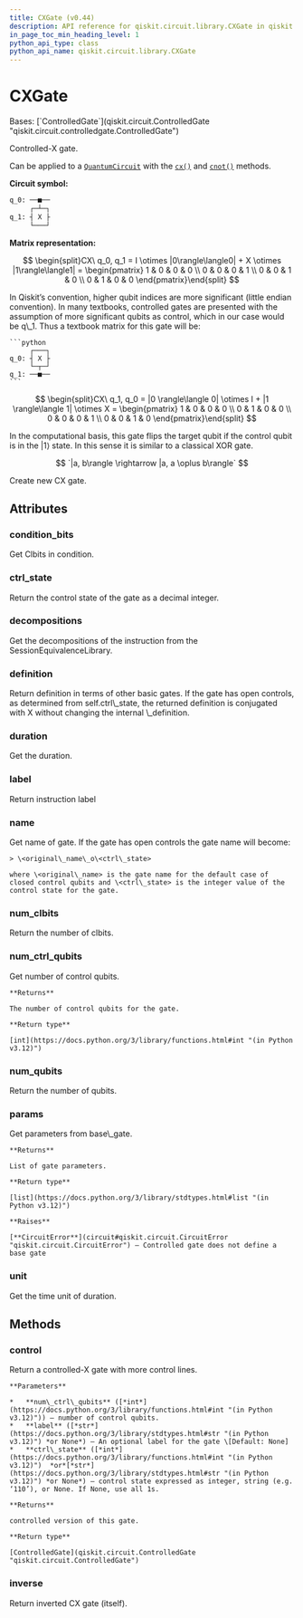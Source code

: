 ```yaml
---
title: CXGate (v0.44)
description: API reference for qiskit.circuit.library.CXGate in qiskit v0.44
in_page_toc_min_heading_level: 1
python_api_type: class
python_api_name: qiskit.circuit.library.CXGate
---
```


# CXGate

<Class id="qiskit.circuit.library.CXGate" isDedicatedPage={true} github="https://github.com/qiskit/qiskit/tree/stable/0.25/qiskit/circuit/library/standard_gates/x.py" signature="qiskit.circuit.library.CXGate(label=None, ctrl_state=None)" modifiers="class">
  Bases: [`ControlledGate`](qiskit.circuit.ControlledGate "qiskit.circuit.controlledgate.ControlledGate")

  Controlled-X gate.

  Can be applied to a [`QuantumCircuit`](qiskit.circuit.QuantumCircuit "qiskit.circuit.QuantumCircuit") with the [`cx()`](qiskit.circuit.QuantumCircuit#cx "qiskit.circuit.QuantumCircuit.cx") and [`cnot()`](qiskit.circuit.QuantumCircuit#cnot "qiskit.circuit.QuantumCircuit.cnot") methods.

  **Circuit symbol:**

  ```python
  q_0: ──■──
       ┌─┴─┐
  q_1: ┤ X ├
       └───┘
  ```

  **Matrix representation:**

$$
\begin{split}CX\ q_0, q_1 =
I \otimes |0\rangle\langle0| + X \otimes |1\rangle\langle1| =
\begin{pmatrix}
1 & 0 & 0 & 0 \\
0 & 0 & 0 & 1 \\
0 & 0 & 1 & 0 \\
0 & 1 & 0 & 0
\end{pmatrix}\end{split}
$$

  <Admonition title="Note" type="note">
    In Qiskit’s convention, higher qubit indices are more significant (little endian convention). In many textbooks, controlled gates are presented with the assumption of more significant qubits as control, which in our case would be q\_1. Thus a textbook matrix for this gate will be:

    ```python
         ┌───┐
    q_0: ┤ X ├
         └─┬─┘
    q_1: ──■──
    ```

$$
\begin{split}CX\ q_1, q_0 =
|0 \rangle\langle 0| \otimes I + |1 \rangle\langle 1| \otimes X =
\begin{pmatrix}
1 & 0 & 0 & 0 \\
0 & 1 & 0 & 0 \\
0 & 0 & 0 & 1 \\
0 & 0 & 1 & 0
\end{pmatrix}\end{split}
$$
  </Admonition>

  In the computational basis, this gate flips the target qubit if the control qubit is in the $|1\rangle$ state. In this sense it is similar to a classical XOR gate.

$$
`|a, b\rangle \rightarrow |a, a \oplus b\rangle`
$$

  Create new CX gate.

  ## Attributes

  ### condition\_bits

  <Attribute id="qiskit.circuit.library.CXGate.condition_bits">
    Get Clbits in condition.
  </Attribute>

  ### ctrl\_state

  <Attribute id="qiskit.circuit.library.CXGate.ctrl_state">
    Return the control state of the gate as a decimal integer.
  </Attribute>

  ### decompositions

  <Attribute id="qiskit.circuit.library.CXGate.decompositions">
    Get the decompositions of the instruction from the SessionEquivalenceLibrary.
  </Attribute>

  ### definition

  <Attribute id="qiskit.circuit.library.CXGate.definition">
    Return definition in terms of other basic gates. If the gate has open controls, as determined from self.ctrl\_state, the returned definition is conjugated with X without changing the internal \_definition.
  </Attribute>

  ### duration

  <Attribute id="qiskit.circuit.library.CXGate.duration">
    Get the duration.
  </Attribute>

  ### label

  <Attribute id="qiskit.circuit.library.CXGate.label">
    Return instruction label
  </Attribute>

  ### name

  <Attribute id="qiskit.circuit.library.CXGate.name">
    Get name of gate. If the gate has open controls the gate name will become:

    > \<original\_name\_o\<ctrl\_state>

    where \<original\_name> is the gate name for the default case of closed control qubits and \<ctrl\_state> is the integer value of the control state for the gate.
  </Attribute>

  ### num\_clbits

  <Attribute id="qiskit.circuit.library.CXGate.num_clbits">
    Return the number of clbits.
  </Attribute>

  ### num\_ctrl\_qubits

  <Attribute id="qiskit.circuit.library.CXGate.num_ctrl_qubits">
    Get number of control qubits.

    **Returns**

    The number of control qubits for the gate.

    **Return type**

    [int](https://docs.python.org/3/library/functions.html#int "(in Python v3.12)")
  </Attribute>

  ### num\_qubits

  <Attribute id="qiskit.circuit.library.CXGate.num_qubits">
    Return the number of qubits.
  </Attribute>

  ### params

  <Attribute id="qiskit.circuit.library.CXGate.params">
    Get parameters from base\_gate.

    **Returns**

    List of gate parameters.

    **Return type**

    [list](https://docs.python.org/3/library/stdtypes.html#list "(in Python v3.12)")

    **Raises**

    [**CircuitError**](circuit#qiskit.circuit.CircuitError "qiskit.circuit.CircuitError") – Controlled gate does not define a base gate
  </Attribute>

  ### unit

  <Attribute id="qiskit.circuit.library.CXGate.unit">
    Get the time unit of duration.
  </Attribute>

  ## Methods

  ### control

  <Function id="qiskit.circuit.library.CXGate.control" signature="control(num_ctrl_qubits=1, label=None, ctrl_state=None)">
    Return a controlled-X gate with more control lines.

    **Parameters**

    *   **num\_ctrl\_qubits** ([*int*](https://docs.python.org/3/library/functions.html#int "(in Python v3.12)")) – number of control qubits.
    *   **label** ([*str*](https://docs.python.org/3/library/stdtypes.html#str "(in Python v3.12)") *or None*) – An optional label for the gate \[Default: None]
    *   **ctrl\_state** ([*int*](https://docs.python.org/3/library/functions.html#int "(in Python v3.12)")  *or*[*str*](https://docs.python.org/3/library/stdtypes.html#str "(in Python v3.12)") *or None*) – control state expressed as integer, string (e.g. ‘110’), or None. If None, use all 1s.

    **Returns**

    controlled version of this gate.

    **Return type**

    [ControlledGate](qiskit.circuit.ControlledGate "qiskit.circuit.ControlledGate")
  </Function>

  ### inverse

  <Function id="qiskit.circuit.library.CXGate.inverse" signature="inverse()">
    Return inverted CX gate (itself).
  </Function>
</Class>

